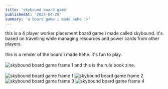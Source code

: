 ```yaml
---
title: 'skybound board game'
publishedAt: '2024-04-25'
summary: 'a board game i made hehe :>'
---
```

this is a 4 player worker placement board game i made called skybound. it's based on travelling while managing resources and power cards from other players.
<br><br>
this is a render of the board i made hehe. it's fun to play.
<br><br>
<img src="/skybound/board.png" alt="skybound board game frame 1" class="postimg"/>
and this is the rule book zine.
<br><br>
<img src="/skybound/Frame 204.png" alt="skybound board game frame 1" class="postimg"/>
<img src="/skybound/Frame 205.png" alt="skybound board game frame 2" class="postimg"/>
<img src="/skybound/Frame 206.png" alt="skybound board game frame 3" class="postimg"/>
<img src="/skybound/Frame 207.png" alt="skybound board game frame 4" class="postimg"/>